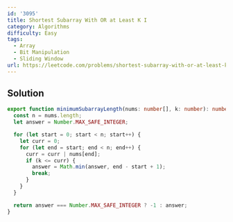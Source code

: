 ```yaml
---
id: '3095'
title: Shortest Subarray With OR at Least K I
category: Algorithms
difficulty: Easy
tags:
  - Array
  - Bit Manipulation
  - Sliding Window
url: https://leetcode.com/problems/shortest-subarray-with-or-at-least-k-i
---
```


## Solution

```typescript showLineNumbers
export function minimumSubarrayLength(nums: number[], k: number): number {
  const n = nums.length;
  let answer = Number.MAX_SAFE_INTEGER;

  for (let start = 0; start < n; start++) {
    let curr = 0;
    for (let end = start; end < n; end++) {
      curr = curr | nums[end];
      if (k <= curr) {
        answer = Math.min(answer, end - start + 1);
        break;
      }
    }
  }

  return answer === Number.MAX_SAFE_INTEGER ? -1 : answer;
}
```
